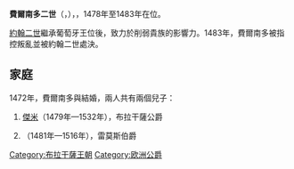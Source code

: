 {{Unreferenced|time=2020-10-23T02:43:06+00:00}}
{{Infobox noble
| name        = 費爾南多二世
| image       = Fernando II.png
| succession  = 布拉干薩公爵
| reign       = 1478年4月1日 — 1483年6月20日
| predecessor = [[費爾南多一世_(布拉干薩)|費爾南多一世]]
| successor   = [[傑米一世|傑米一世]]
| birth_date  = 1430年
| death_date  = {{Death date and age|1483|6|20|1430|df=y}}
| death_place = [[埃武拉|埃武拉]]
| noble family= [[布拉干薩王朝|布拉干薩]]
| father      = [[費爾南多一世_(布拉干薩)|費爾南多一世]]
| mother      = 喬安娜·德·卡斯特羅
| religion    = [[羅馬天主教|羅馬天主教]]
}}
'''費爾南多二世'''（{{lang-pt|Fernando II}}，{{bd|1430年||1483年|6月20日}}），{{le|布拉干薩公爵|Duke of Braganza}}，1478年至1483年在位。

[[若昂二世|約翰二世]]繼承葡萄牙王位後，致力於削弱貴族的影響力。1483年，費爾南多被指控叛亂並被約翰二世處決。

== 家庭 ==
1472年，費爾南多與{{le|維塞烏的伊莎貝爾|Isabel of Viseu}}結婚，兩人共有兩個兒子：
# [[傑米一世|傑米]]（1479年—1532年），布拉干薩公爵
# {{le|布拉干薩的迪尼什|Dinis of Braganza, Count of Lemos|迪尼什}}（1481年—1516年），雷莫斯伯爵

[[Category:布拉干薩王朝|Category:布拉干薩王朝]]
[[Category:欧洲公爵|Category:欧洲公爵]]